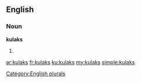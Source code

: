 ==English==

===Noun===
'''kulaks'''

# {{plural of|[[kulak]]}}

[[Category:English plurals]]

[[ar:kulaks]]
[[fr:kulaks]]
[[ku:kulaks]]
[[my:kulaks]]
[[simple:kulaks]]